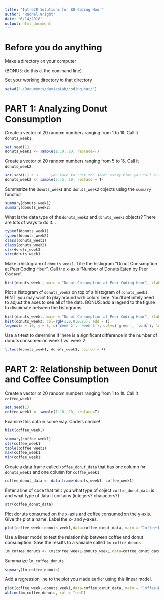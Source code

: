 ```yaml
---
title: "Intro2R Solutions for BU Coding Hour"
author: "Rachel Wright"
date: "6/14/2018"
output: html_document
---
```


# Before you do anything

Make a directory on your computer 

(BONUS: do this at the command line)

Set your working directory to that directory

```r
setwd("~/Documents/daviesLab/codingHour/")
```

# PART 1: Analyzing Donut Consumption

Create a vector of 20 random numbers ranging from 1 to 10. Call it `donuts_week1`.

```r
set.seed(1) 
donuts_week1 <- sample(1:10, 20, replace=T)
```

Create a vector of 20 random numbers ranging from 5 to 15. Call it `donuts_week2`.

```r
set.seed(1) # <----- you have to "set the seed" every time you call a random operation
donuts_week2 <- sample(5:15, 20, replace = T)
```

Summarize the `donuts_week1` and `donuts_week2` objects using the `summary` function

```r
summary(donuts_week1)
summary(donuts_week2)
```

What is the data type of the `donuts_week2` and `donuts_week1` objects?
There are lots of ways to do it...

```r
typeof(donuts_week1)
typeof(donuts_week2)
class(donuts_week1)
class(donuts_week2)
str(donuts_week2)
str(donuts_week1)
```

Make a histogram of `donuts_week1`. Title the histogram "Donut Consumption at Peer Coding Hour". Call the x-axis "Number of Donuts Eaten by Peer Coders".

```r
hist(donuts_week1, main = "Donut Consumption at Peer Coding Hour", xlab = "Number of Donuts Eaten by Peer Coders")
```

Plot a histogram of `donuts_week2` on top of a histogram of `donuts_week1`.
HINT: you may want to play around with colors here. You'll definitely need to adjust the axes to see all of the data.
BONUS: add a legend to the figure to discrimate between the histograms

```r
hist(donuts_week1, main = "Donut Consumption at Peer Coding Hour", xlab = "Number of Donuts Eaten by Peer Coders", xlim = c(0,18), ylim = c(0,8), col=rgb(0,1,0,0.5))
hist(donuts_week2, col=rgb(1,0,0,0.25), add = T)
legend(x = 10, y = 8, c("Week 2", "Week 3"), col=c("green", "pink"), lwd = 5, bty = "n")
```

Use a t-test to determine if there is a significant difference in the number of donuts consumed on week 1 vs. week 2

```r
t.test(donuts_week1, donuts_week2, paired = F)
```

# PART 2: Relationship between Donut and Coffee Consumption

Create a vector of 20 random numbers ranging from 1 to 10. Call it `coffee_week1`.

```r
set.seed(1)
coffee_week1 <- sample(1:10, 20, replace=T)
```


Examine this data in some way. Coders choice!

```r
hist(coffee_week1)
```

```r
summary(coffee_week1)
str(coffee_week1)
table(coffee_week1)
max(coffee_week1)
min(coffee_week1)
```

Create a data frame called `coffee_donut_data` that has one column for `donuts_week1` and one column for `coffee_week1`
```r
coffee_donut_data <- data.frame(donuts_week1, coffee_week1)
```

Enter a line of code that tells you what type of object `coffee_donut_data` is and what type of data it contains (integers? characters?)

```r
str(coffee_donut_data)
```

Plot donuts consumed on the x-axis and coffee consumed on the y-axis. Give the plot a name. Label the x- and y-axes.

```r
plot(coffee_week1~donuts_week1,data=coffee_donut_data, main = "Coffee~Donut Consumption Relationship", ylab = "Coffee Consumed (cups)", xlab = "Donuts Consumed in Week 1")
```

Use a linear model to test the relationship between coffee and donut consumption. Save the results to a variable called `lm_coffee_donuts`.

```r
lm_coffee_donuts <- lm(coffee_week1~donuts_week1,data=coffee_donut_data)
```

Summarize `lm_coffee_donuts`

```r
summary(lm_coffee_donuts)
```

Add a regression line to the plot you made earlier using this linear model.

```r
plot(coffee_week1~donuts_week1,data=coffee_donut_data, main = "Coffee~Donut Consumption Relationship", ylab = "Coffee Consumed (cups)", xlab = "Donuts Consumed in Week 1")
abline(lm_coffee_donuts, col = "red")
```
